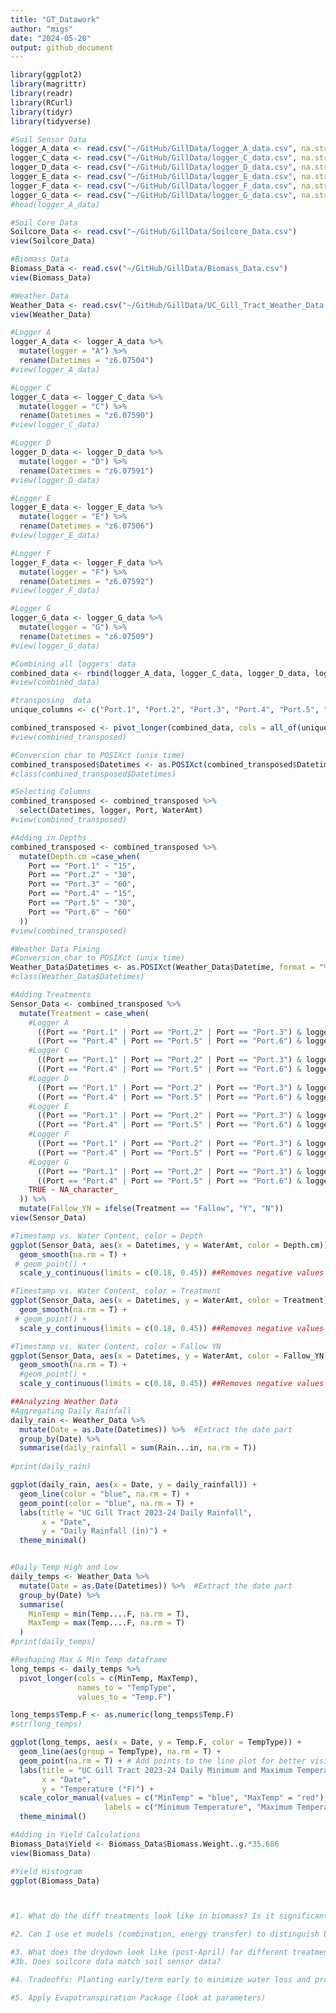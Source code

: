 ```yaml
---
title: "GT_Datawork"
author: "migs" 
date: "2024-05-20"
output: github_document
---
```


```r
library(ggplot2)
library(magrittr)
library(readr)
library(RCurl)
library(tidyr)
library(tidyverse)
```


```r
#Soil Sensor Data
logger_A_data <- read.csv("~/GitHub/GillData/logger_A_data.csv", na.strings="#N/A")
logger_C_data <- read.csv("~/GitHub/GillData/logger_C_data.csv", na.strings="#N/A")
logger_D_data <- read.csv("~/GitHub/GillData/logger_D_data.csv", na.strings="#N/A")
logger_E_data <- read.csv("~/GitHub/GillData/logger_E_data.csv", na.strings="#N/A")
logger_F_data <- read.csv("~/GitHub/GillData/logger_F_data.csv", na.strings="#N/A")
logger_G_data <- read.csv("~/GitHub/GillData/logger_G_data.csv", na.strings="#N/A")
#head(logger_A_data)

#Soil Core Data
Soilcore_Data <- read.csv("~/GitHub/GillData/Soilcore_Data.csv")
view(Soilcore_Data)

#Biomass Data
Biomass_Data <- read.csv("~/GitHub/GillData/Biomass_Data.csv")
view(Biomass_Data)

#Weather Data
Weather_Data <- read.csv("~/GitHub/GillData/UC_Gill_Tract_Weather_Data.csv")
view(Weather_Data)
```

```r
#Logger A
logger_A_data <- logger_A_data %>% 
  mutate(logger = "A") %>% 
  rename(Datetimes = "z6.07504")
#view(logger_A_data)

#Logger C
logger_C_data <- logger_C_data %>% 
  mutate(logger = "C") %>% 
  rename(Datetimes = "z6.07590")
#view(logger_C_data)

#Logger D
logger_D_data <- logger_D_data %>% 
  mutate(logger = "D") %>% 
  rename(Datetimes = "z6.07591")
#view(logger_D_data)

#Logger E
logger_E_data <- logger_E_data %>% 
  mutate(logger = "E") %>% 
  rename(Datetimes = "z6.07506")
#view(logger_E_data)

#Logger F
logger_F_data <- logger_F_data %>% 
  mutate(logger = "F") %>% 
  rename(Datetimes = "z6.07592")
#view(logger_F_data)

#Logger G
logger_G_data <- logger_G_data %>% 
  mutate(logger = "G") %>% 
  rename(Datetimes = "z6.07509")
#view(logger_G_data)

#Combining all loggers' data
combined_data <- rbind(logger_A_data, logger_C_data, logger_D_data, logger_E_data, logger_F_data, logger_G_data)
#view(combined_data)
```

```r
#transposing  data
unique_columns <- c("Port.1", "Port.2", "Port.3", "Port.4", "Port.5", "Port.6")

combined_transposed <- pivot_longer(combined_data, cols = all_of(unique_columns), names_to = "Port", values_to = "WaterAmt")
#view(combined_transposed)

#Conversion char to POSIXct (unix time)
combined_transposed$Datetimes <- as.POSIXct(combined_transposed$Datetimes, format = "%m/%d/%y %H:%M", tz = "")
#class(combined_transposed$Datetimes)

#Selecting Columns
combined_transposed <- combined_transposed %>% 
  select(Datetimes, logger, Port, WaterAmt)
#view(combined_transposed)

#Adding in Depths
combined_transposed <- combined_transposed %>% 
  mutate(Depth.cm =case_when(
    Port == "Port.1" ~ "15",
    Port == "Port.2" ~ "30",
    Port == "Port.3" ~ "60",
    Port == "Port.4" ~ "15",
    Port == "Port.5" ~ "30",
    Port == "Port.6" ~ "60"
  ))
#view(combined_transposed)

#Weather Data Fixing
#Conversion char to POSIXct (unix time)
Weather_Data$Datetimes <- as.POSIXct(Weather_Data$Datetime, format = "%m/%d/%y %H:%M", tz = "")
#class(Weather_Data$Datetimes)

```

```r
#Adding Treatments
Sensor_Data <- combined_transposed %>% 
  mutate(Treatment = case_when(
    #Logger A
      ((Port == "Port.1" | Port == "Port.2" | Port == "Port.3") & logger == "A") ~ "Rye-Radish",
      ((Port == "Port.4" | Port == "Port.5" | Port == "Port.6") & logger == "A") ~ "Rye-Vetch",
    #Logger C
      ((Port == "Port.1" | Port == "Port.2" | Port == "Port.3") & logger == "C") ~ "Fallow",
      ((Port == "Port.4" | Port == "Port.5" | Port == "Port.6") & logger == "C") ~ "4-seed",
    #Logger D
      ((Port == "Port.1" | Port == "Port.2" | Port == "Port.3") & logger == "D") ~ "Rye Mono",
      ((Port == "Port.4" | Port == "Port.5" | Port == "Port.6") & logger == "D") ~ "Rye-vetch",    
    #Logger E
      ((Port == "Port.1" | Port == "Port.2" | Port == "Port.3") & logger == "E") ~ "Rye-Vetch",
      ((Port == "Port.4" | Port == "Port.5" | Port == "Port.6") & logger == "E") ~ "Fallow",    
    #Logger F
      ((Port == "Port.1" | Port == "Port.2" | Port == "Port.3") & logger == "F") ~ "4-seed",
      ((Port == "Port.4" | Port == "Port.5" | Port == "Port.6") & logger == "F") ~ "Rye Mono",
    #Logger G
      ((Port == "Port.1" | Port == "Port.2" | Port == "Port.3") & logger == "G") ~ "4-seed",
      ((Port == "Port.4" | Port == "Port.5" | Port == "Port.6") & logger == "G") ~ "Fallow",
    TRUE ~ NA_character_
  )) %>% 
  mutate(Fallow_YN = ifelse(Treatment == "Fallow", "Y", "N"))
view(Sensor_Data)
```


```r
#Timestamp vs. Water Content, color = Depth
ggplot(Sensor_Data, aes(x = Datetimes, y = WaterAmt, color = Depth.cm)) +
  geom_smooth(na.rm = T) + 
 # geom_point() +
  scale_y_continuous(limits = c(0.18, 0.45)) ##Removes negative values from calibration

#Timestamp vs. Water Content, color = Treatment
ggplot(Sensor_Data, aes(x = Datetimes, y = WaterAmt, color = Treatment)) +
  geom_smooth(na.rm = T) + 
 # geom_point() +
  scale_y_continuous(limits = c(0.18, 0.45)) ##Removes negative values from calibration

#Timestamp vs. Water Content, color = Fallow YN
ggplot(Sensor_Data, aes(x = Datetimes, y = WaterAmt, color = Fallow_YN)) +
  geom_smooth(na.rm = T) + 
  #geom_point() +
  scale_y_continuous(limits = c(0.18, 0.45)) ##Removes negative values from calibration
```

```r
##Analyzing Weather Data
#Aggregating Daily Rainfall
daily_rain <- Weather_Data %>% 
  mutate(Date = as.Date(Datetimes)) %>%  #Extract the date part
  group_by(Date) %>% 
  summarise(daily_rainfall = sum(Rain...in, na.rm = T))
  
#print(daily_rain)

ggplot(daily_rain, aes(x = Date, y = daily_rainfall)) +
  geom_line(color = "blue", na.rm = T) +
  geom_point(color = "blue", na.rm = T) +
  labs(title = "UC Gill Tract 2023-24 Daily Rainfall",
       x = "Date",
       y = "Daily Rainfall (in)") +
  theme_minimal()


#Daily Temp High and Low
daily_temps <- Weather_Data %>% 
  mutate(Date = as.Date(Datetimes)) %>%  #Extract the date part
  group_by(Date) %>% 
  summarise(
    MinTemp = min(Temp....F, na.rm = T),
    MaxTemp = max(Temp....F, na.rm = T)
  )
#print(daily_temps)

#Reshaping Max & Min Temp dataframe
long_temps <- daily_temps %>% 
  pivot_longer(cols = c(MinTemp, MaxTemp),
               names_to = "TempType",
               values_to = "Temp.F")

long_temps$Temp.F <- as.numeric(long_temps$Temp.F)
#str(long_temps)

ggplot(long_temps, aes(x = Date, y = Temp.F, color = TempType)) +
  geom_line(aes(group = TempType), na.rm = T) +
  geom_point(na.rm = T) + # Add points to the line plot for better visibility
  labs(title = "UC Gill Tract 2023-24 Daily Minimum and Maximum Temperatures",
       x = "Date",
       y = "Temperature (°F)") +
  scale_color_manual(values = c("MinTemp" = "blue", "MaxTemp" = "red"),
                     labels = c("Minimum Temperature", "Maximum Temperature")) +
  theme_minimal()


```

```r
#Adding in Yield Calculations
Biomass_Data$Yield <- Biomass_Data$Biomass.Weight..g.*35.686
view(Biomass_Data)

#Yield Histogram
ggplot(Biomass_Data)




```

```r
#1. What do the diff treatments look like in biomass? Is it significant? Does it represent greater N uptake?

#2. Can I use et models (combination, energy transfer) to distinguish between treatments?

#3. What does the drydown look like (post-April) for different treatments?
#3b. Does soilcore data match soil sensor data?

#4. Tradeoffs: Planting early/term early to minimize water loss and protect groundwater (N scavenging), BUT irrigation would be needed. Would the irrigated water 'budget' be returned?

#5. Apply Evapotranspiration Package (look at parameters)

```
